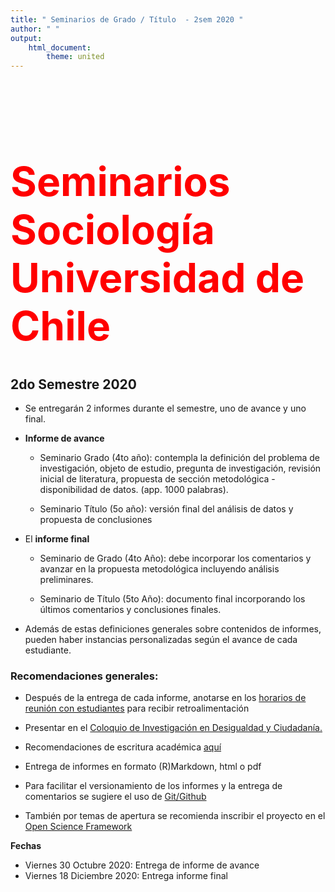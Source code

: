 ```yaml
---
title: " Seminarios de Grado / Título  - 2sem 2020 "
author: " "
output:
    html_document:
        theme: united
---
```


<br/>
<br/>

<b>
<font color="red" size=6>

# Seminarios Sociología Universidad de Chile

</b>
</font>

## 2do Semestre 2020

- Se entregarán 2 informes durante el semestre, uno de avance y uno final.

- **Informe de avance**

  - Seminario Grado (4to año): contempla la definición del problema de investigación, objeto de estudio, pregunta de investigación, revisión inicial de literatura, propuesta de sección metodológica - disponibilidad de datos. (app. 1000 palabras).

  - Seminario Título (5o año): versión final del análisis de datos y propuesta de conclusiones

- El **informe final**

  - Seminario de Grado (4to Año):  debe incorporar los comentarios y avanzar en la propuesta metodológica incluyendo análisis preliminares.

  - Seminario de Título (5to Año): documento final incorporando los últimos comentarios y conclusiones finales.

- Además de estas definiciones generales sobre contenidos de informes, pueden haber instancias personalizadas según el avance de cada estudiante.

### Recomendaciones generales:

- Después de la entrega de cada informe, anotarse en los [horarios de reunión con estudiantes](contact.html) para recibir retroalimentación

- Presentar en el [Coloquio de Investigación en Desigualdad y Ciudadanía.](coloqui-inv.html)

- Recomendaciones de escritura académica [aquí](http://bit.ly/2e4rKiK)

- Entrega de informes en formato (R)Markdown, html o pdf

- Para facilitar el versionamiento de los informes y la entrega de comentarios se sugiere el uso de [Git/Github](https://github.com/)

- También por temas de apertura se recomienda inscribir el proyecto en el [Open Science Framework](https://osf.io/)

**Fechas**

- Viernes 30 Octubre 2020: Entrega de informe de avance
- Viernes 18 Diciembre 2020: Entrega informe final



<br>
